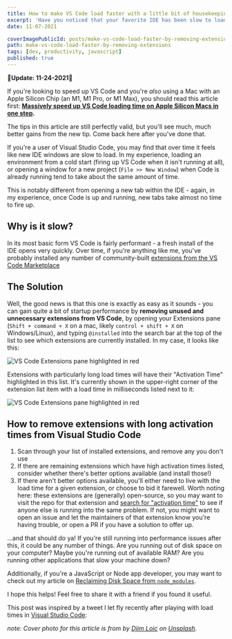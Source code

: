 ```yaml
---
title: How to make VS Code load faster with a little bit of housekeeping
excerpt: 'Have you noticed that your favorite IDE has been slow to load lately? Try removing these before losing hope.'
date: 11-07-2021

coverImagePublicId: posts/make-vs-code-load-faster-by-removing-extensions/cover
path: make-vs-code-load-faster-by-removing-extensions
tags: [dev, productivity, javascript]
published: true
---
```


<Aside type="info">

**🚨Update: 11-24-2021🚨**

If you're looking to speed up VS Code and you're _also_ using a Mac with an Apple Silicon Chip (an M1, M1 Pro, or M1 Max), you should read this article first: **[Massively speed up VS Code loading time on Apple Silicon Macs in one step](https://mikebifulco.com/posts/make-vs-code-load-faster-mac-apple-silicon).**

The tips in this article are still perfectly valid, but you'll see much, much better gains from the new tip. Come back here after you've done that.

</Aside>

If you're a user of Visual Studio Code, you may find that over time it feels like new IDE windows are slow to load. In my experience, loading an environment from a cold start (firing up VS Code when it isn't running at all), or opening a window for a new project (`File >> New Window`) when Code is already running tend to take about the same amount of time.

This is notably different from opening a new tab within the IDE - again, in my experience, once Code is up and running, new tabs take almost no time to fire up.

## Why is it slow?

In its most basic form VS Code is fairly performant - a fresh install of the IDE opens very quickly. Over time, if you're anything like me, you've probably installed any number of community-built [extensions from the VS Code Marketplace](https://marketplace.visualstudio.com/VSCode)

## The Solution

Well, the good news is that this one is exactly as easy as it sounds - you can gain quite a bit of startup performance by **removing unused and unnecessary extensions from VS Code**, by opening your Extensions pane (`Shift + command + X` on a mac, likely `control + shift + X` on Windows/Linux), and typing `@installed` into the search bar at the top of the list to see which extensions are currently installed. In my case, it looks like this:

<Image
  publicId="posts/make-vs-code-load-faster-by-removing-extensions/vscode-extensions-pane"
  alt="VS Code Extensions pane highlighted in red"
  caption="My installed extensions pane, highlighted in red"
/>

Extensions with particularly long load times will have their "Activation Time" highlighted in this list. It's currently shown in the upper-right corner of the extension list item with a load time in milliseconds listed next to it:

<Image
  publicId="posts/make-vs-code-load-faster-by-removing-extensions/extension-load-time"
  alt="VS Code Extensions pane highlighted in red"
  caption="My installed extensions pane, highlighted in red"
/>

## How to remove extensions with long activation times from Visual Studio Code

1. Scan through your list of installed extensions, and remove any you don't use
2. If there are remaining extensions which have high activation times listed, consider whether there's better options available (and install those!)
3. If there aren't better options available, you'll either need to live with the load time for a given extension, or choose to bid it farewell. Worth noting here: these extensions are (generally) open-source, so you may want to visit the repo for that extension and [search for "activation time"](https://github.com/prettier/prettier-vscode/issues?q=activation+time) to see if anyone else is running into the same problem. If not, you might want to open an issue and let the maintainers of that extension know you're having trouble, or open a PR if you have a solution to offer up.

...and that should do ya! If you're still running into performance issues after this, it could be any number of things. Are you running out of disk space on your computer? Maybe you're running out of available RAM? Are you running other applications that slow your machine down?

Additionally, if you're a JavaScript or Node app developer, you may want to check out my article on [Reclaiming Disk Space from `node_modules`](https://mikebifulco.com/posts/reclaimed-10gb-of-disk-space-from-node-modules).

I hope this helps! Feel free to share it with a friend if you found it useful.

This post was inspired by a tweet I let fly recently after playing with load times in [Visual Studio Code](https://code.visualstudio.com/):

<Tweet
  tweetLink="https://twitter.com/irreverentmike/status/1454054616027574283"
  align="center"
/>

_note: Cover photo for this article is from by <a href="https://unsplash.com/@loic?utm_source=unsplash&utm_medium=referral&utm_content=creditCopyText">Djim Loic</a> on <a href="https://unsplash.com/s/photos/time?utm_source=unsplash&utm_medium=referral&utm_content=creditCopyText">Unsplash</a>._
